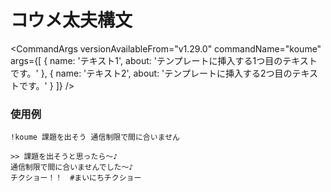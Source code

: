 

# コウメ太夫構文

<CommandArgs
  versionAvailableFrom="v1.29.0"
  commandName="koume"
  args={[
    {
      name: 'テキスト1',
      about: 'テンプレートに挿入する1つ目のテキストです。'
    },
    {
      name: 'テキスト2',
      about: 'テンプレートに挿入する2つ目のテキストです。'
    }
  ]}
/>

### 使用例

`!koume 課題を出そう 通信制限で間に合いません`

```
>> 課題を出そうと思ったら〜♪
通信制限で間に合いませんでした〜♪
チクショー！！　#まいにちチクショー
```
